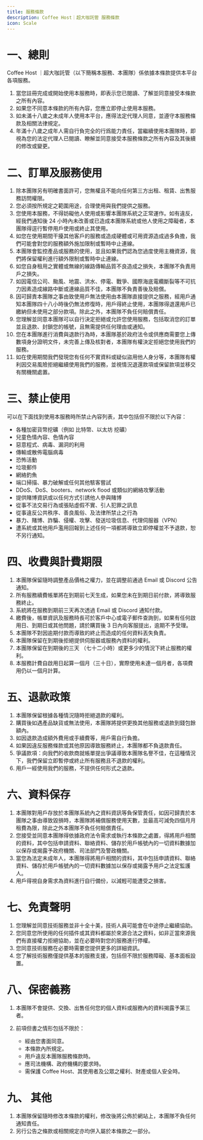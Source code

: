 ```yaml
---
title: 服務條款
description: Coffee Host｜超大咖託管 服務條款
icon: Scale
---
```


# 一、總則

Coffee Host ｜超大咖託管（以下簡稱本服務、本團隊）係依據本條款提供本平台各項服務。

1. 當您註冊完成或開始使用本服務時，即表示您已閱讀、了解並同意接受本條款之所有內容。
2. 如果您不同意本條款的所有內容，您應立即停止使用本服務。
3. 如未滿十八歲之未成年人使用本平台，應得法定代理人同意，並遵守本服務條款及相關法律規定。
4. 年滿十八歲之成年人需自行負完全的行爲能力責任，當繼續使用本團隊時，即視為您的法定代理人已閱讀、瞭解並同意接受本服務條款之所有內容及其後續的修改或變更。

# 二、訂單及服務使用

1. 除本團隊另有明確書面許可，您無權且不能向任何第三方出租、租賃、出售服務訪問權限。
2. 您必須按所規定之範圍用途，合理使用與我們提供之服務。
3. 您使用本服務，不得妨礙他人使用或影響本團隊系統之正常運作。如有違反，經我們通知後 24 小時內未改善或已造成本團隊系統或他人使用之障礙者，本團隊得逕行暫停用戶使用或終止其使用。
4. 如您在使用期間干擾其他客戶的服務或造成硬體或可用資源造成過多負擔，我們可能會對您的服務額外施加限制或暫時中止連線。
5. 本團隊會監控產品或服務的使用，並且如果我們認為您過度使用主機資源，我們將保留權利進行額外限制或暫時中止連線。
6. 如您自身租用之實體或無線的線路傳輸品質不良造成之損失，本團隊不負責用戶之損失。
7. 如因電信公司、颱風、地震、洪水、停電、戰爭、國際海底電纜斷裂等不可抗力因素造成線路中斷或連線品質不佳，本團隊不負責善後及賠償。
8. 因可歸責本團隊之事由致使用戶無法使用由本團隊直接提供之服務，經用戶通知本團隊四十八小時後仍無法修復時，用戶得終止使用，本團隊得退還用戶已繳納但未使用之部分款項。除此之外，本團隊不負任何賠償責任。
9. 您理解並同意本團隊可以自行決定拒絕或允許您使用服務，包括取消您的訂單並且退款、封鎖您的帳號，且無需提供任何理由或通知。
10. 您在本團隊進行消費與退款行為時，本團隊基於政府法令或供應商需要您上傳數項身分證明文件，未完善上傳及核對者，本團隊有權決定拒絕您使用我們的服務。
11. 如在使用期間我們發現您有任何不實資料或疑似盜用他人身分等，本團隊有權利因交易風險拒絕繼續使用我們的服務，並視情況退還款項或保留款項並移交有關機關處置。

# 三、禁止使用

可以在下面找到使用本服務時所禁止內容列表，其中包括但不限於以下內容：

- 各種加密貨幣挖礦（例如 比特幣、以太坊 挖礦）
- 兒童色情內容、色情內容
- 惡意程式、病毒、漏洞的利用
- 傳輸或散佈電腦病毒
- 恐怖活動
- 垃圾郵件
- 網絡釣魚
- 端口掃描、暴力破解或任何其他駭客嘗試
- DDoS、DoS、booters、network flood 或類似的網絡攻擊活動
- 提供賭博資訊或以任何方式引誘他人參與賭博
- 從事不法交易行為或張貼虛假不實、引人犯罪之訊息
- 從事違反公共秩序、善良風俗、及法律所禁止之行為
- 暴力、賭博、詐騙、侵權、攻擊、發送垃圾信息、代理伺服器（VPN）
- 遭系統或其他用戶濫用回報到上述任何一項都將導致立即停權並不予退款，恕不另行通知。

# 四、收費與計費期限

1. 本團隊保留隨時調整產品價格之權力，並在調整前通過 Email 或 Discord 公告通知。
2. 所有服務續費帳單將在到期前七天生成，如果您未在到期日前付款，將導致服務終止。
3. 系統將在服務到期前三天再次透過 Email 或 Discord 通知付款。
4. 繳費後，帳單資訊及服務時長可於客戶中心或電子郵件查詢到，如果有任何啟用日、到期日或其他問題，請於購買後 3 日內向客服提出，逾期不予受理。
5. 本團隊不對因逾期付款而導致的終止而造成的任何資料丟失負責。
6. 本團隊保留在到期後拒絕提供伺服器或服務內資料的權利。
7. 本團隊保留在到期後的三天 （七十二小時）或更多少的情況下終止服務的權利。
8. 本服務計費自啟用日起算一個月（三十日），實際使用未達一個月者，各項費用仍以一個月計算。

# 五、退款政策

1. 本團隊保留根據各種情況隨時拒絕退款的權利。
2. 購買後如遇產品缺貨或無法使用，本團隊將提供更換其他服務或退款到錢包餘額內。
3. 如因退款造成額外費用或手續費等，用戶需自行負擔。
4. 如果因違反服務條款或其他原因導致服務終止，本團隊都不負退款責任。
5. 爭議款項：向我們的收款商就帳單提出爭議導致本團隊名譽不佳，在這種情況下，我們保留立即暫停或終止所有服務且不退款的權利。
6. 用戶一經使用我們的服務，不提供任何形式之退款。

# 六、資料保存

1. 本團隊對用戶存放於本團隊系統內之資料資訊等負保管責任，如因可歸責於本團隊之事由導致毀損時，本團隊將補償服務使用天數，並最高可減免四個月月租費為限，除此之外本團隊不負任何賠償責任。
2. 您接受並同意本團隊得依據政府法令需求或執行本條款之處置，得將用戶相關的資料，其中包括申請資料、聯絡資料、儲存於用戶帳號內的一切資料數據加以保存或揭露予政府機關、司法部門及警政機關。
3. 當您為法定未成年人，本團隊得將用戶相關的資料，其中包括申請資料、聯絡資料、儲存於用戶帳號內的一切資料數據加以保存或揭露予用戶之法定監護人。
4. 用戶得視自身需求為資料進行自行備份，以減輕可能遭受之損害。

# 七、免責聲明

1. 您理解並同意技術服務並非十全十美，技術人員可能會在中途停止繼續協助。
2. 您同意您所使用的任何插件或其資料都屬於來源合法之資料，如非正當來源我們有直接權力拒絕協助，並在必要時對您的服務進行停權。
3. 您同意技術服務在必要時需要您提供更多的詳細資訊。
4. 您了解技術服務僅提供基本的服務支援，包括但不限於服務障礙、基本面板設置。

# 八、保密義務

1. 本團隊不會提供、交換、出售任何您的個人資料或服務內的資料揭露予第三者。
2. 前項但書之情形包括不限於：

   - 經由您書面同意。
   - 本條款內所規定。
   - 用戶違反本團隊服務條款時。
   - 應司法機構、政府機構的要求時。
   - 需保護 Coffee Host、其使用者及公眾之權利、財產或個人安全時。

# 九、 其他

1. 本團隊保留隨時修改本條款的權利，修改後將公佈於網站上，本團隊不負任何通知責任。
2. 另行公告之條款或相關規定亦均併入屬於本條款之一部分。
